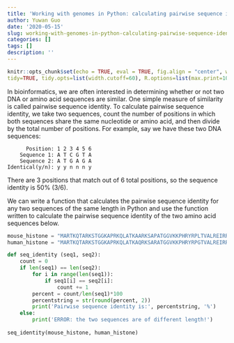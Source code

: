 ```yaml
---
title: 'Working with genomes in Python: calculating pairwise sequence identity'
author: Yuwan Guo
date: '2020-05-15'
slug: working-with-genomes-in-python-calculating-pairwise-sequence-identity
categories: []
tags: []
description: ''
---
```

```r
knitr::opts_chunk$set(echo = TRUE, eval = TRUE, fig.align = "center", warning = F, message = F,
tidy=TRUE, tidy.opts=list(width.cutoff=60), R.options=list(max.print=100))
```

In bioinformatics, we are often interested in determining whether or not two DNA or amino acid sequences are similar. One simple measure of similarity is called pairwise sequence identity. To calculate pairwise sequence identity, we take two sequences, count the number of positions in which both sequences share the same nucleotide or amino acid, and then divide by the total number of positions. For example, say we have these two DNA sequences: 

          Position: 1 2 3 4 5 6
        Sequence 1: A T C G T A
        Sequence 2: A T G A G A
    Identical(y/n): y y n n n y 

There are 3 positions that match out of 6 total positions, so the sequence identity is 50% (3/6).

We can write a function that calculates the pairwise sequence identity for any two sequences of the same length in Python and use the function written to calculate the pairwise sequence identity of the two amino acid sequences below.

```python
mouse_histone = "MARTKQTARKSTGGKAPRKQLATKAARKSAPATGGVKKPHRYRPLTVALREIRRYQKSTELLIRKLPFQRLVREIAQDFKTDLRFQSSAVMALQEACEAYLVGLFEDTNLCAIHAKRVTIMPKDIQLARRIRGERA"
human_histone = "MARTKQTARKSTGGKAPRKQLATKAQRKSARATGGVKKPHRYRPGTVALREIRRYQKSTELLIRKLPFQRLVTEIAQDFKTDLRFQSSAVNALQEACEAYLVGLFEDTNLCAIHAKRVTIMPKDIQLARRIRGERA"

def seq_identity (seq1, seq2):
    count = 0
    if len(seq1) == len(seq2):
        for i in range(len(seq1)):
            if seq1[i] == seq2[i]:
                count += 1
        percent = count/len(seq1)*100
        percentstring = str(round(percent, 2))
        print('Pairwise sequence identity is:', percentstring, '%')
    else:
        print('ERROR: the two sequences are of different length!')
    
seq_identity(mouse_histone, human_histone)
```